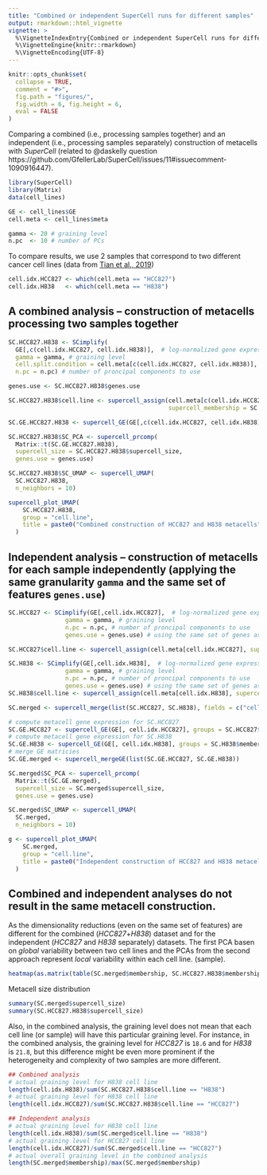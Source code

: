 ```yaml
---
title: "Combined or independent SuperCell runs for different samples"
output: rmarkdown::html_vignette
vignette: >
  %\VignetteIndexEntry{Combined or independent SuperCell runs for different samples}
  %\VignetteEngine{knitr::rmarkdown}
  %\VignetteEncoding{UTF-8}
---
```


```r
knitr::opts_chunk$set(
  collapse = TRUE,
  comment = "#>",
  fig.path = "figures/",
  fig.width = 6, fig.height = 6,
  eval = FALSE
)
```

Comparing a combined (i.e., processing samples together) and an independent (i.e., processing samples separately) construction of metacells with *SuperCell* (related to @daskelly question https://github.com/GfellerLab/SuperCell/issues/11#issuecomment-1090916447).

```r
library(SuperCell)
library(Matrix)
data(cell_lines)

GE <- cell_lines$GE
cell.meta <- cell_lines$meta

```

```r
gamma <- 20 # graining level
n.pc  <- 10 # number of PCs
```

To compare results, we use 2 samples that correspond to two different cancer cell lines (data from [Tian et al., 2019](https://doi.org/10.1038/s41592-019-0425-8))
```r
cell.idx.HCC827 <- which(cell.meta == "HCC827")
cell.idx.H838   <- which(cell.meta == "H838")
```

## A combined analysis -- construction of metacells processing two samples together
```r
SC.HCC827.H838 <- SCimplify(
  GE[,c(cell.idx.HCC827, cell.idx.H838)],  # log-normalized gene expression matrix
  gamma = gamma, # graining level
  cell.split.condition = cell.meta[c(cell.idx.HCC827, cell.idx.H838)], # metacell do not mix cells from different cell lines
  n.pc = n.pc) # number of proncipal components to use

genes.use <- SC.HCC827.H838$genes.use

SC.HCC827.H838$cell.line <- supercell_assign(cell.meta[c(cell.idx.HCC827, cell.idx.H838)], 
                                             supercell_membership = SC.HCC827.H838$membership)

SC.GE.HCC827.H838 <- supercell_GE(GE[,c(cell.idx.HCC827, cell.idx.H838)], groups = SC.HCC827.H838$membership)

SC.HCC827.H838$SC_PCA <- supercell_prcomp(
  Matrix::t(SC.GE.HCC827.H838),
  supercell_size = SC.HCC827.H838$supercell_size, 
  genes.use = genes.use)

SC.HCC827.H838$SC_UMAP <- supercell_UMAP(
  SC.HCC827.H838, 
  n_neighbors = 10)

supercell_plot_UMAP(
    SC.HCC827.H838,
    group = "cell.line",
    title = paste0("Combined construction of HCC827 and H838 metacells")
  )

```

## Independent analysis -- construction of metacells for each sample independently (applying the same granularity `gamma` and the same set of features `genes.use`)
```r
SC.HCC827 <- SCimplify(GE[,cell.idx.HCC827],  # log-normalized gene expression matrix
                gamma = gamma, # graining level
                n.pc = n.pc, # number of proncipal components to use
                genes.use = genes.use) # using the same set of genes as for the combined analysis

SC.HCC827$cell.line <- supercell_assign(cell.meta[cell.idx.HCC827], supercell_membership = SC.HCC827$membership)

SC.H838 <- SCimplify(GE[,cell.idx.H838],  # log-normalized gene expression matrix
                gamma = gamma, # graining level
                n.pc = n.pc, # number of proncipal components to use
                genes.use = genes.use) # using the same set of genes as for the combined analysis
SC.H838$cell.line <- supercell_assign(cell.meta[cell.idx.H838], supercell_membership = SC.H838$membership)

SC.merged <- supercell_merge(list(SC.HCC827, SC.H838), fields = c("cell.line"))

# compute metacell gene expression for SC.HCC827
SC.GE.HCC827 <- supercell_GE(GE[, cell.idx.HCC827], groups = SC.HCC827$membership)
# compute metacell gene expression for SC.H838
SC.GE.H838 <- supercell_GE(GE[, cell.idx.H838], groups = SC.H838$membership)
# merge GE matricies
SC.GE.merged <- supercell_mergeGE(list(SC.GE.HCC827, SC.GE.H838))

SC.merged$SC_PCA <- supercell_prcomp(
  Matrix::t(SC.GE.merged),
  supercell_size = SC.merged$supercell_size, 
  genes.use = genes.use)

SC.merged$SC_UMAP <- supercell_UMAP(
  SC.merged, 
  n_neighbors = 10)

g <- supercell_plot_UMAP(
    SC.merged,
    group = "cell.line",
    title = paste0("Independent construction of HCC827 and H838 metacells")
  )

```

## Combined and independent analyses do not result in the same metacell construction. 
As the dimensionality reductions (even on the same set of features) are different for the combined (*HCC827*+*H838*) dataset and for the independent (*HCC827* and *H838* separately) datasets. The first PCA basen on *global* variability between two cell lines and the PCAs from the second approach represent *local* variability within each cell line. (sample).
```r
heatmap(as.matrix(table(SC.merged$membership, SC.HCC827.H838$membership)), scale = "none")
```

Metacell size distribution
```r
summary(SC.merged$supercell_size)
summary(SC.HCC827.H838$supercell_size)
```

Also, in the combined analysis, the graining level does not mean that each cell line (or sample) will have this particular graining level. For instance, in the combined analysis, the graining level for *HCC827* is `18.6` and for *H838* is `21.8`, but this difference might be even more prominent if the heterogeneity and complexity of two samples are more different. 
```r
## Combined analysis
# actual graining level for H838 cell line
length(cell.idx.H838)/sum(SC.HCC827.H838$cell.line == "H838")
# actual graining level for H838 cell line
length(cell.idx.HCC827)/sum(SC.HCC827.H838$cell.line == "HCC827")

## Independent analysis 
# actual graining level for H838 cell line
length(cell.idx.H838)/sum(SC.merged$cell.line == "H838")
# actual graining level for HCC827 cell line
length(cell.idx.HCC827)/sum(SC.merged$cell.line == "HCC827")
# actual overall graining level in the combined analysis
length(SC.merged$membership)/max(SC.merged$membership)

```


